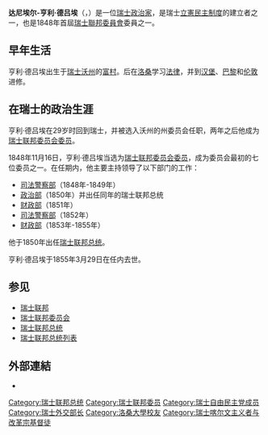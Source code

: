 {{Infobox_ President
| name= {{lang|en|Daniel-Henri Druey}}
| original_name = 达尼埃尔-亨利·德吕埃
| image= Henri Druey 1850.jpg
| office2=[[瑞士联邦委员会委员|瑞士联邦委员会委员]]
| term_start2=1848年 
| term_end2=1855年
| birth_date=1799年4月12日
| birth_place={{flagicon|Switzerland}} [[瑞士联邦|瑞士联邦]][[富村|富村]]
| death_date= 1855年3月29日
| death_place=？
}}

'''达尼埃尔-亨利·德吕埃'''（{{lang-fr|Daniel-Henri Druey}}，{{bd|1799年|4月12日|1855年|3月29日}}）是一位[[瑞士|瑞士]][[政治家|政治家]]，是瑞士[[立憲民主制度|立憲民主制度]]的建立者之一，也是1848年首屆[[瑞士聯邦委員會|瑞士聯邦委員會]]委員之一。

==早年生活==
亨利·德吕埃出生于[[瑞士|瑞士]][[沃州|沃州]]的[[富村|富村]]。后在[[洛桑|洛桑]]学习[[法律|法律]]，并到[[汉堡市|汉堡]]、[[巴黎|巴黎]]和[[伦敦|伦敦]]进修。

==在瑞士的政治生涯==
亨利·德吕埃在29岁时回到瑞士，并被选入沃州的州委员会任职，两年之后他成为[[瑞士联邦委员会|瑞士联邦委员会]][[瑞士联邦委员会委员|委员]]。

1848年11月16日，亨利·德吕埃当选为[[瑞士联邦委员会|瑞士联邦委员会]][[瑞士联邦委员会委员|委员]]，成为委员会最初的七位委员之一。在任期内，他主要主持领导了以下部门的工作：
*[[瑞士司法警察部|司法警察部]]（1848年-1849年）
*[[瑞士政治部|政治部]]（1850年）并出任同年的瑞士联邦总统
*[[瑞士财政部|财政部]]（1851年）
*[[瑞士司法警察部|司法警察部]]（1852年）
*[[瑞士财政部|财政部]]（1853年-1855年）

他于1850年出任[[瑞士联邦总统|瑞士联邦总统]]。

亨利·德吕埃于1855年3月29日在任内去世。

==参见==
*[[瑞士联邦|瑞士联邦]]
*[[瑞士联邦委员会|瑞士联邦委员会]] 
*[[瑞士联邦总统|瑞士联邦总统]] 
*[[瑞士联邦总统列表|瑞士联邦总统列表]] 

==外部連結==
*{{HDS|4313|Henri Druey|author=André Lasserre|date=2004年9月15日}}

{{start box}}
{{succession box | before = [[约纳斯·富勒尔|约纳斯·富勒尔]] | title = [[瑞士联邦总统|瑞士联邦总统]] | years = 1850年 | after = [[马丁·约瑟夫·穆辛格|马丁·约瑟夫·穆辛格]]}}
{{succession box | before = 无/最早的七位委员| title = [[瑞士联邦委员会委员|瑞士联邦委员会委员]] | years = 1848年–1855年 | after = [[康斯登·福尔内罗德|康斯登·福尔内罗德]]}}
{{end box}}

{{Authority control}}
{{Switzerland-politician-stub}}
{{DEFAULTSORT:Druey, Henri}}
[[Category:瑞士联邦总统|Category:瑞士联邦总统]]
[[Category:瑞士联邦委员|Category:瑞士联邦委员]]
[[Category:瑞士自由民主党成员|Category:瑞士自由民主党成员]]
[[Category:瑞士外交部长|Category:瑞士外交部长]]
[[Category:洛桑大學校友|Category:洛桑大學校友]]
[[Category:瑞士喀尔文主义者与改革宗基督徒|Category:瑞士喀尔文主义者与改革宗基督徒]]